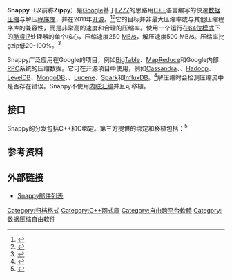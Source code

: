 {{NoteTA|G1=IT|G2=FL}}
{{not|Snappy (包管理器)}}
{{Infobox software
| name                   =  Snappy
| developer              = [[Google|Google]]
| frequently updated     = 
| operating system       = [[跨平台|跨平台]]
| genre                  = [[数据压缩|数据压缩]]
| programming language   = [[C++|C++]]
| license                = [[Apache许可证|Apache 2]]（截至1.0.1）/[[New_BSD|New BSD]]
| website                = {{URL|https://google.github.io/snappy/}}
| title                  = 
| logo                   = 
| author                 = [[Jeff_Dean|Jeff Dean]]、Sanjay Ghemawat、Steinar H. Gunderson
| released               = {{Start date|2011|03|18}}
| discontinued           = 
| latest release version = 1.1.8
| latest release date    = {{Start date and age|2020|01|14}}
| latest preview version = 
| platform               = 可移植
| size                   = 2 MB
| status                 = 活跃
}}
'''Snappy'''（以前称'''Zippy'''）是[[Google|Google]]基于[[LZ77与LZ78|LZ77]]的思路用[[C++|C++]]语言编写的快速[[数据压缩|数据压缩]]与解压[[程序库|程序库]]，并在2011年[[开源|开源]]。<ref>{{Cite web|url=http://www.infoq.com/news/2011/04/Snappy|title=Google Snappy–A Fast Compressing Library|accessdate=August 1, 2011|work=InfoQ|archive-date=2016-03-04|archive-url=https://web.archive.org/web/20160304134022/http://www.infoq.com/news/2011/04/Snappy|dead-url=no}}</ref><ref>{{Cite web |url=http://www.theregister.co.uk/2011/03/24/google_open_sources_snappy/ |title=Google open sources MapReduce compression. |accessdate=2016-07-09 |archive-date=2016-08-22 |archive-url=https://web.archive.org/web/20160822184321/http://www.theregister.co.uk/2011/03/24/google_open_sources_snappy/ |dead-url=no }}</ref>它的目标并非最大压缩率或与其他压缩程序库的兼容性，而是非常高的速度和合理的压缩率。使用一个运行在[[X86-64|64位模式]]下的[[酷睿i7|酷睿i7]]处理器的单个核心，压缩速度250 [[码率单位|MB/s]]，解压速度500 MB/s。压缩率比[[gzip|gzip]]低20-100%。<ref>{{Cite web|url=https://github.com/google/snappy/blob/master/README|title=Snappy: A fast compressor/decompressor: Readme|accessdate=August 1, 2011|work=[[Google_Code|Google Code]]|deadurl=yes|archiveurl=https://archive.is/20150908105729/https://github.com/google/snappy/blob/master/README|archivedate=2015年9月8日}}</ref>

Snappy广泛应用在Google的项目，例如[[BigTable|BigTable]]、[[MapReduce|MapReduce]]和Google内部[[遠程過程調用|RPC]]系统的压缩数据。它可在开源项目中使用，例如[[Cassandra|Cassandra]]、{{tsl|en|Couchbase Server|Couchbase}}、[[Apache_Hadoop|Hadoop]]、[[LevelDB|LevelDB]]、[[MongoDB|MongoDB]]、{{tsl|en|RocksDB|RocksDB}}、[[Lucene|Lucene]]、[[Apache_Spark|Spark]]和[[InfluxDB|InfluxDB]]。<ref>{{Cite web |url=https://google.github.io/snappy/ |title=snappy. |accessdate=2016-07-09 |archive-date=2016-12-18 |archive-url=https://web.archive.org/web/20161218142638/http://google.github.io/snappy/ |dead-url=no }}</ref>解压缩时会检测压缩流中是否存在错误。Snappy不使用[[内联汇编|内联汇编]]并且可移植。

== 接口 ==
Snappy的分发包括C++和C绑定。第三方提供的绑定和移植包括：<ref>{{Cite web |url=https://google.github.io/snappy/ |title=存档副本 |accessdate=2016-07-09 |archive-date=2016-12-18 |archive-url=https://web.archive.org/web/20161218142638/http://google.github.io/snappy/ |dead-url=no }}</ref>
{{div col|content=
* [[C♯|C#]]
* [[Common_Lisp|Common Lisp]]
* [[Erlang|Erlang]]
* [[Go|Go]]
* [[Haskell|Haskell]]
* [[Lua|Lua]]
* [[Java|Java]]
* [[Node.js|Node.js]]
* [[Perl|Perl]]
* [[PHP|PHP]]
* [[Python|Python]]
* [[R语言|R]]
* [[Ruby|Ruby]]
* [[Rust|Rust]]
* [[Smalltalk|Smalltalk]]
* [[OpenCL|OpenCL]]<ref>{{Cite web|url=https://github.com/Xilinx/Vitis_Libraries/tree/master/data_compression|title=Xilinx|website=Xilinx|access-date=2020-06-19|archive-date=2022-03-01|archive-url=https://web.archive.org/web/20220301135856/https://github.com/Xilinx/Vitis_Libraries/tree/master/data_compression}}</ref><ref>{{Cite web|url=https://github.com/InAccel/Applications/tree/master/data_compression|title=InAccel|website=InAccel}}</ref>
}}

== 参考资料 ==
{{Reflist}}

== 外部链接 ==
* [https://groups.google.com/forum/#!forum/snappy-compression Snappy邮件列表]{{Wayback|url=https://groups.google.com/forum/#!forum/snappy-compression |date=20191207213542 }}

{{Compression Methods}}
{{Compression Software Implementations}}
{{Archive formats}}

[[Category:归档格式|Category:归档格式]]
[[Category:C++函式庫|Category:C++函式庫]]
[[Category:自由跨平台軟體|Category:自由跨平台軟體]]
[[Category:数据压缩自由软件|Category:数据压缩自由软件]]